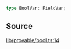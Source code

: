 ```ts
type BoolVar: FieldVar;
```

## Source

[lib/provable/bool.ts:14](https://github.com/o1-labs/o1js/blob/fd7bd4b02f4f7cc1057cd423261d70c22275763a/src/lib/provable/bool.ts#L14)
